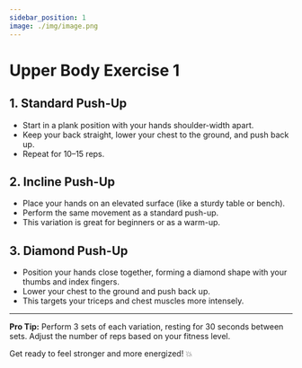 ```yaml
---
sidebar_position: 1
image: ./img/image.png
---
```


# Upper Body Exercise 1

## 1. **Standard Push-Up**
- Start in a plank position with your hands shoulder-width apart.
- Keep your back straight, lower your chest to the ground, and push back up.
- Repeat for 10–15 reps.

## 2. **Incline Push-Up**
- Place your hands on an elevated surface (like a sturdy table or bench).
- Perform the same movement as a standard push-up.
- This variation is great for beginners or as a warm-up.

## 3. **Diamond Push-Up**
- Position your hands close together, forming a diamond shape with your thumbs and index fingers.
- Lower your chest to the ground and push back up.
- This targets your triceps and chest muscles more intensely.

---

**Pro Tip:** Perform 3 sets of each variation, resting for 30 seconds between sets. Adjust the number of reps based on your fitness level.

Get ready to feel stronger and more energized! 💥
